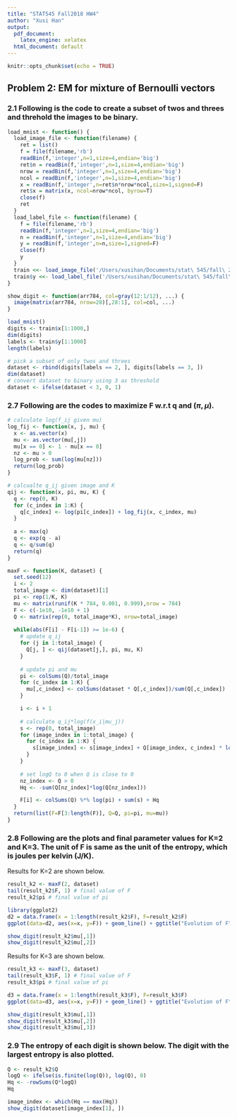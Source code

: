 ```yaml
---
title: "STAT545 Fall2018 HW4"
author: "Xusi Han"
output:
  pdf_document: 
    latex_engine: xelatex
  html_document: default
---
```


```r
knitr::opts_chunk$set(echo = TRUE)
```

## Problem 2: EM for mixture of Bernoulli vectors

### 2.1 Following is the code to create a subset of twos and threes and threhold the images to be binary.

```r
load_mnist <- function() {
  load_image_file <- function(filename) {
    ret = list()
    f = file(filename,'rb')
    readBin(f,'integer',n=1,size=4,endian='big')
    ret$n = readBin(f,'integer',n=1,size=4,endian='big')
    nrow = readBin(f,'integer',n=1,size=4,endian='big')
    ncol = readBin(f,'integer',n=1,size=4,endian='big')
    x = readBin(f,'integer',n=ret$n*nrow*ncol,size=1,signed=F)
    ret$x = matrix(x, ncol=nrow*ncol, byrow=T)
    close(f)
    ret
  }
  load_label_file <- function(filename) {
    f = file(filename,'rb')
    readBin(f,'integer',n=1,size=4,endian='big')
    n = readBin(f,'integer',n=1,size=4,endian='big')
    y = readBin(f,'integer',n=n,size=1,signed=F)
    close(f)
    y
  }
  train <<- load_image_file('/Users/xusihan/Documents/stat\ 545/fall\ 2018/homework/hw3/train-images-idx3-ubyte')
  train$y <<- load_label_file('/Users/xusihan/Documents/stat\ 545/fall\ 2018/homework/hw3/train-labels-idx1-ubyte')
}

show_digit <- function(arr784, col=gray(12:1/12), ...) {
  image(matrix(arr784, nrow=28)[,28:1], col=col, ...)
}

load_mnist()
digits <- train$x[1:1000,]
dim(digits)
labels <- train$y[1:1000]
length(labels)

# pick a subset of only twos and threes
dataset <- rbind(digits[labels == 2, ], digits[labels == 3, ])
dim(dataset)
# convert dataset to binary using 3 as threshold
dataset <- ifelse(dataset < 3, 0, 1)
```

### 2.7 Following are the codes to maximize F w.r.t q and ($\pi, \mu$).

```r
# calculate log(f_ij given mu)
log_fij <- function(x, j, mu) {
  x <- as.vector(x)
  mu <- as.vector(mu[,j])
  mu[x == 0] <- 1 - mu[x == 0]
  nz <- mu > 0
  log_prob <- sum(log(mu[nz]))
  return(log_prob)
}

# calcualte q_ij given image and K
qij <- function(x, pi, mu, K) {
  q <- rep(0, K)
  for (c_index in 1:K) {
    q[c_index] <- log(pi[c_index]) + log_fij(x, c_index, mu) 
  }
  
  a <- max(q)
  q <- exp(q - a)
  q <- q/sum(q)
  return(q)
}

maxF <- function(K, dataset) {
  set.seed(12)
  i <- 2
  total_image <- dim(dataset)[1]
  pi <- rep(1/K, K)
  mu <- matrix(runif(K * 784, 0.001, 0.999),nrow = 784)
  F <- c(-1e10, -1e10 + 1)
  Q <- matrix(rep(0, total_image*K), nrow=total_image)
  
  while(abs(F[i] - F[i-1]) >= 1e-6) {
    # update q_ij
    for (j in 1:total_image) {
      Q[j, ] <- qij(dataset[j,], pi, mu, K)
    }
        
    # update pi and mu
    pi <- colSums(Q)/total_image
    for (c_index in 1:K) {
      mu[,c_index] <- colSums(dataset * Q[,c_index])/sum(Q[,c_index])
    }

    i <- i + 1
    
    # calculate q_ij*log(f(x_i|mu_j))
    s <- rep(0, total_image)
    for (image_index in 1:total_image) {
      for (c_index in 1:K) {
        s[image_index] <- s[image_index] + Q[image_index, c_index] * log_fij(dataset[image_index,], c_index, mu)
      }
    }
    
    # set logQ to 0 when Q is close to 0
    nz_index <- Q > 0
    Hq <- -sum(Q[nz_index]*log(Q[nz_index]))

    F[i] <- colSums(Q) %*% log(pi) + sum(s) + Hq
  }
  return(list(F=F[3:length(F)], Q=Q, pi=pi, mu=mu))
}
```

### 2.8 Following are the plots and final parameter values for K=2 and K=3. The unit of F is same as the unit of the entropy, which is joules per kelvin (J/K).

Results for K=2 are shown below.

```r
result_k2 <- maxF(2, dataset)
tail(result_k2$F, 1) # final value of F
result_k2$pi # final value of pi

library(ggplot2) 
d2 = data.frame(x = 1:length(result_k2$F), F=result_k2$F) 
ggplot(data=d2, aes(x=x, y=F)) + geom_line() + ggtitle("Evolution of F")

show_digit(result_k2$mu[,1])
show_digit(result_k2$mu[,2])
```

Results for K=3 are shown below.

```r
result_k3 <- maxF(3, dataset)
tail(result_k3$F, 1) # final value of F
result_k3$pi # final value of pi

d3 = data.frame(x = 1:length(result_k3$F), F=result_k3$F) 
ggplot(data=d3, aes(x=x, y=F)) + geom_line() + ggtitle("Evolution of F")

show_digit(result_k3$mu[,1])
show_digit(result_k3$mu[,2])
show_digit(result_k3$mu[,3])
```

### 2.9 The entropy of each digit is shown below. The digit with the largest entropy is also plotted.

```r
Q <- result_k2$Q
logQ <- ifelse(is.finite(log(Q)), log(Q), 0) 
Hq <- -rowSums(Q*logQ)
Hq

image_index <- which(Hq == max(Hq))
show_digit(dataset[image_index[1], ])
```

